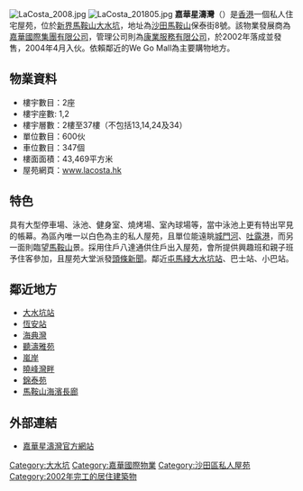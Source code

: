 [[File:LaCosta_2008.jpg|thumb]]
[[File:LaCosta_201805.jpg|thumb]]
'''嘉華星濤灣'''（{{lang-en|La Costa}}）是[[香港|香港]]一個私人住宅屋苑，位於[[新界|新界]][[馬鞍山_(香港市鎮)|馬鞍山]][[大水坑|大水坑]]，地址為[[沙田_(香港)|沙田]][[馬鞍山_(香港市鎮)|馬鞍山]]保泰街8號。該物業發展商為[[嘉華國際集團有限公司|嘉華國際集團有限公司]]，管理公司則為[[康業服務有限公司|康業服務有限公司]]，於2002年落成並發售，2004年4月入伙。依賴鄰近的We Go Mall為主要購物地方。

== 物業資料 ==
*樓宇數目：2座 
*樓宇座數: 1,2
*樓宇層數：2樓至37樓（不包括13,14,24及34）
*單位數目：600伙
*車位數目：347個
*樓面面積：43,469平方米
*屋苑網頁：[http://www.lacosta.hk www.lacosta.hk]{{Wayback|url=http://www.lacosta.hk/ |date=20201130224352 }}

== 特色 ==
具有大型停車場、泳池、健身室、燒烤場、室內球場等，當中泳池上更有特出罕見的帳幕。為區內唯一以白色為主的私人屋苑，且單位能遠眺[[城門河|城門河]]、[[吐露港|吐露港]]，而另一面則臨望[[馬鞍山_(香港山峰)|馬鞍山]]景。採用住戶八達通供住戶出入屋苑，會所提供興趣班和親子班予住客參加，且屋苑大堂派發[[頭條新聞|頭條新聞]]。鄰近[[屯馬綫|屯馬綫]][[大水坑站|大水坑站]]、巴士站、小巴站。

== 鄰近地方 ==
*[[大水坑站|大水坑站]]
*[[恆安站|恆安站]]
*[[海典灣|海典灣]]
*[[聽濤雅苑|聽濤雅苑]]
*[[嵐岸|嵐岸]]
*[[曉峰灣畔|曉峰灣畔]]
*[[錦泰苑|錦泰苑]]
*[[馬鞍山海濱長廊|馬鞍山海濱長廊]]

== 外部連結 ==
*[http://www.lacosta.hk/ 嘉華星濤灣官方網站]{{Wayback|url=http://www.lacosta.hk/ |date=20201130224352 }}
{{嘉華集團}}
[[Category:大水坑|Category:大水坑]]
[[Category:嘉華國際物業|Category:嘉華國際物業]]
[[Category:沙田區私人屋苑|Category:沙田區私人屋苑]]
[[Category:2002年完工的居住建築物|Category:2002年完工的居住建築物]]